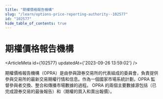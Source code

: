```yaml
---
title: "期權價格報告機構"
slug: "/learn/options-price-reporting-authority--102577"
id: "102577"
hide_table_of_contents: true
---
```



# 期權價格報告機構

<ArticleMeta id={102577} updatedAt={'2023-09-26 13:59:02'} />
<div className='border-solid border-b border-t-0 my-4 border-[var(--ifm-color-gray-300)]' />

期權價格報告機構（OPRA）是由參與證券交易所的代表組成的委員會，負責提供參與交易所的最新交易期權行情和信息。作為一個國家市場系統計劃，OPRA 監督參與者交換、整合和傳播市場數據的過程。 OPRA 的兩個主要數據源包括（已完成證券交易的最後報告）和（期權的買入和賣出報價）。
